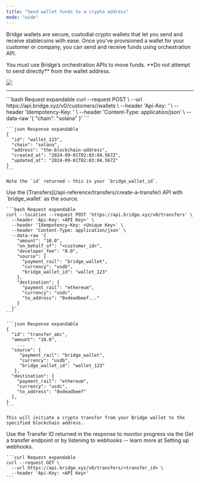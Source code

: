 ```yaml
---
title: "Send wallet funds to a crypto address"
mode: "wide"
---
```


Bridge wallets are secure, custodial crypto wallets that let you send and receive stablecoins with ease. Once you've provisioned a wallet for your customer or company, you can send and receive funds using orchestration API.

<Note>
  You must use Bridge’s orchestration APIs to move funds. **Do not attempt to send directly** from the wallet address.
</Note>

![](https://files.readme.io/bcd6a3bfe25913355630174c61719239120611cd39ded4ffb188eaecd2a7bb07-image.png)

---

<Steps>
  <Step title="Step 1: Create a Bridge wallet" titleSize="h2">
    ```bash Request expandable
    curl --request POST \
      --url https://api.bridge.xyz/v0/customers/<customer_id>/wallets \
      --header 'Api-Key: <API Key>' \
      --header 'Idempotency-Key: <Unique Key>' \
      --header 'Content-Type: application/json' \
      --data-raw '{
        "chain": "solana"
      }'
    ```

    ```json Response expandable
    {
      "id": "wallet_123",
      "chain": "solana",
      "address": "the-blockchain-address",
      "created_at": "2024-09-01T02:03:04.567Z",
      "updated_at": "2024-09-01T02:03:04.567Z"
    }
    ```

    Note the `id` returned — this is your `bridge_wallet_id`.
  </Step>
  <Step title="Step 2: Transfer funds from wallet to crypto address" titleSize="h2">
    Use the [Transfers](/api-reference/transfers/create-a-transfer) API with `bridge_wallet` as the source.

    ```bash Request expandable
    curl --location --request POST 'https://api.bridge.xyz/v0/transfers' \
      --header 'Api-Key: <API Key>' \
      --header 'Idempotency-Key: <Unique Key>' \
      --header 'Content-Type: application/json' \
      --data-raw '{
        "amount": "10.0",
        "on_behalf_of": "<customer_id>",
        "developer_fee": "0.0",
        "source": {
          "payment_rail": "bridge_wallet",
          "currency": "usdb",
          "bridge_wallet_id": "wallet_123"
        },
        "destination": {
          "payment_rail": "ethereum",
          "currency": "usdc",
          "to_address": "0xdeadbeef..."
        }
      }'
    ```

    ```json Response expandable
    {
      "id": "transfer_abc",
      "amount": "10.0",
    	...
      "source": {
         "payment_rail": "bridge_wallet",
         "currency": "usdb",
         "bridge_wallet_id": "wallet_123"
       },
      "destination": {
        "payment_rail": "ethereum",
        "currency": "usdc",
        "to_address": "0xdeadbeef"
      },
    }
    ```

    This will initiate a crypto transfer from your Bridge wallet to the specified blockchain address.
  </Step>
  <Step title="Step 3: Monitor transfer status (optional)" titleSize="h2">
    Use the Transfer ID returned in the response to monitor progress via the Get a transfer endpoint or by listening to webhooks -- learn more at Setting up webhooks.

    ```curl Request expandable
    curl --request GET \
      --url https://api.bridge.xyz/v0/transfers/<transfer_id> \
      --header 'Api-Key: <API Key>'
    ```
  </Step>
</Steps>
